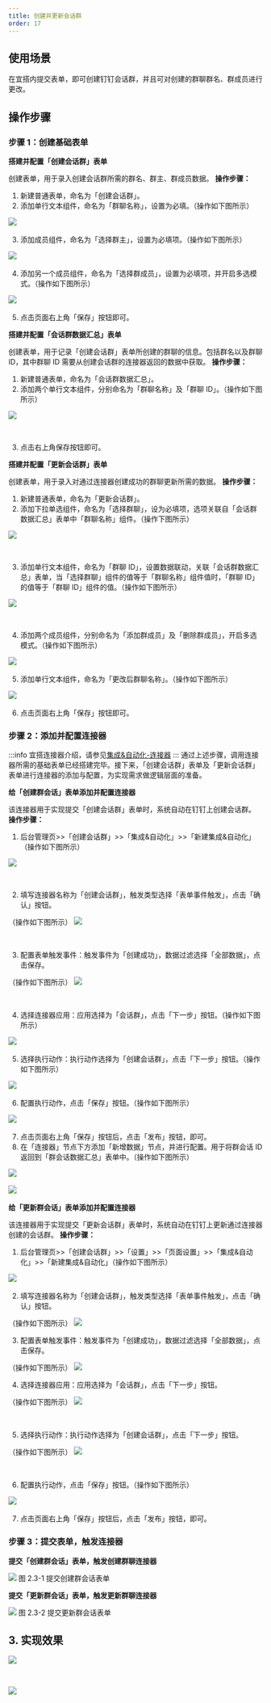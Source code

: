 ```yaml
---
title: 创建并更新会话群
order: 17
---
```


## 使用场景

在宜搭内提交表单，即可创建钉钉会话群，并且可对创建的群聊群名、群成员进行更改。

## 操作步骤

### 步骤 1：创建基础表单

**搭建并配置「创建会话群」表单**

创建表单，用于录入创建会话群所需的群名、群主、群成员数据。
**操作步骤：**

1. 新建普通表单，命名为「创建会话群」。
1. 添加单行文本组件，命名为「群聊名称」，设置为必填。（操作如下图所示）

![](https://img.alicdn.com/imgextra/i4/O1CN01VIIbwk21ohsK8SiPR_!!6000000007032-2-tps-1920-951.png_.webp)
​

3. 添加成员组件，命名为「选择群主」，设置为必填项。（操作如下图所示）

![](https://img.alicdn.com/imgextra/i3/O1CN015EGqfC1a0KgsIQTpa_!!6000000003267-2-tps-1920-948.png_.webp)
​

4. 添加另一个成员组件，命名为「选择群成员」，设置为必填项，并开启多选模式。（操作如下图所示）

![](https://img.alicdn.com/imgextra/i4/O1CN01ZBCsvJ1X0NtDWYrXA_!!6000000002861-2-tps-1920-951.png_.webp)
​

5. 点击页面右上角「保存」按钮即可。

**搭建并配置「会话群数据汇总」表单**

创建表单，用于记录「创建会话群」表单所创建的群聊的信息。包括群名以及群聊 ID，其中群聊 ID 需要从创建会话群的连接器返回的数据中获取。
**操作步骤：**

1. 新建普通表单，命名为「会话群数据汇总」。
1. 添加两个单行文本组件，分别命名为「群聊名称」及「群聊 ID」。（操作如下图所示）

![](https://img.alicdn.com/imgextra/i3/O1CN01z1FSt61EyP5msHrV6_!!6000000000420-2-tps-1920-951.png_.webp)

​

3. 点击右上角保存按钮即可。

**搭建并配置「更新会话群」表单**

创建表单，用于录入对通过连接器创建成功的群聊更新所需的数据。
**操作步骤：**

1. 新建普通表单，命名为「更新会话群」。
1. 添加下拉单选组件，命名为「选择群聊」，设为必填项，选项关联自「会话群数据汇总」表单中「群聊名称」组件。（操作下图所示）

![](https://img.alicdn.com/imgextra/i1/O1CN01lgoU1p1mJMXHJjFCn_!!6000000004933-2-tps-1920-950.png_.webp)

​

3. 添加单行文本组件，命名为「群聊 ID」，设置数据联动，关联「会话群数据汇总」表单，当「选择群聊」组件的值等于「群聊名称」组件值时，「群聊 ID」的值等于「群聊 ID」组件的值。（操作如下图所示）

![](https://img.alicdn.com/imgextra/i1/O1CN01o5dGRp1ZjqQfdqlfX_!!6000000003231-2-tps-1920-950.png_.webp)

​

4. 添加两个成员组件，分别命名为「添加群成员」及「删除群成员」，开启多选模式。（操作如下图所示）

![](https://img.alicdn.com/imgextra/i1/O1CN01XD8XAF1DWdSeoOdWl_!!6000000000224-2-tps-1920-951.png_.webp)
​

5. 添加单行文本组件，命名为「更改后群聊名称」。（操作如下图所示）

![](https://img.alicdn.com/imgextra/i1/O1CN01P9nkSX1TKIeAngUT9_!!6000000002363-2-tps-1920-950.png_.webp)
​

6. 点击页面右上角「保存」按钮即可。

### 步骤 2：添加并配置连接器

:::info
宜搭连接器介绍，请参见[集成&自动化-连接器](/docs/guide/concept/connector)
:::
通过上述步骤，调用连接器所需的基础表单已经搭建完毕。接下来，「创建会话群」表单及「更新会话群」表单进行连接器的添加与配置，为实现需求做逻辑层面的准备。

**给「创建群会话」表单添加并配置连接器**

该连接器用于实现提交「创建会话群」表单时，系统自动在钉钉上创建会话群。
**操作步骤：**

1. 后台管理页>>「创建会话群」>>「集成&自动化」>>「新建集成&自动化」（操作如下图所示）

![](https://img.alicdn.com/imgextra/i3/O1CN01gHETOo1zxI4UIJl3R_!!6000000006780-2-tps-1920-951.png_.webp)

​

2. 填写连接器名称为「创建会话群」，触发类型选择「表单事件触发」，点击「确认」按钮。

（操作如下图所示）
![](https://img.alicdn.com/imgextra/i3/O1CN01xqxalz1THYGtJPkKG_!!6000000002357-2-tps-1920-948.png_.webp)

​

3. 配置表单触发事件：触发事件为「创建成功」，数据过滤选择「全部数据」，点击保存。

（操作如下图所示）
![](https://img.alicdn.com/imgextra/i2/O1CN01SD72Qr21FRNjrGBNv_!!6000000006955-2-tps-1920-955.png_.webp)

​

4. 选择连接器应用：应用选择为「会话群」，点击「下一步」按钮。（操作如下图所示）

![](https://img.alicdn.com/imgextra/i2/O1CN01n5QGyb1EkCoOnLQ63_!!6000000000389-2-tps-1920-955.png_.webp)
​

5. 选择执行动作：执行动作选择为「创建会话群」，点击「下一步」按钮。（操作如下图所示）

![](https://img.alicdn.com/imgextra/i2/O1CN01EEW12W1iCiKDe6Mt9_!!6000000004377-2-tps-1920-955.png_.webp)
​

6. 配置执行动作，点击「保存」按钮。（操作如下图所示）

![](https://img.alicdn.com/imgextra/i1/O1CN01uLOnP71Sjexlyk3wu_!!6000000002283-2-tps-1920-955.png_.webp)
​

7. 点击页面右上角「保存」按钮后，点击「发布」按钮，即可。
8. 在「连接器」节点下方添加「新增数据」节点，并进行配置。用于将群会话 ID 返回到「群会话数据汇总」表单中。（操作如下图所示）

![](https://img.alicdn.com/imgextra/i3/O1CN01jWR7eY1j4IfDcm6Qk_!!6000000004494-2-tps-1920-955.png_.webp)
​

![](https://img.alicdn.com/imgextra/i2/O1CN01opSvzB1j2vTQpF4MH_!!6000000004491-2-tps-1920-955.png_.webp)
​

**给「更新群会话」表单添加并配置连接器**

该连接器用于实现提交「更新会话群」表单时，系统自动在钉钉上更新通过连接器创建的会话群。
**操作步骤：**

1. 后台管理页>>「创建会话群」>>「设置」>>「页面设置」>>「集成&自动化」>>「新建集成&自动化」（操作如下图所示）

![](https://img.alicdn.com/imgextra/i1/O1CN01KqNsQu29LPSy3HW5P_!!6000000008051-2-tps-1920-950.png_.webp)
​

2. 填写连接器名称为「创建会话群」，触发类型选择「表单事件触发」，点击「确认」按钮。

（操作如下图所示）
![](https://img.alicdn.com/imgextra/i2/O1CN01DRswhf1wlQy83q8eu_!!6000000006348-2-tps-1920-955.png_.webp)
​

3. 配置表单触发事件：触发事件为「创建成功」，数据过滤选择「全部数据」，点击保存。

（操作如下图所示）
![](https://img.alicdn.com/imgextra/i2/O1CN0197SMCL1Wut8TvJkKE_!!6000000002849-2-tps-1920-955.png_.webp)
​

4. 选择连接器应用：应用选择为「会话群」，点击「下一步」按钮。

（操作如下图所示）
![](https://img.alicdn.com/imgextra/i3/O1CN01oSXywM1xc6Vuonx3e_!!6000000006463-2-tps-1920-955.png_.webp)

​

5. 选择执行动作：执行动作选择为「创建会话群」，点击「下一步」按钮。

（操作如下图所示）
![](https://img.alicdn.com/imgextra/i4/O1CN01pZ2Gve1lkYR6ecQJB_!!6000000004857-2-tps-1920-955.png_.webp)

​

6. 配置执行动作，点击「保存」按钮。（操作如下图所示）

![](https://img.alicdn.com/imgextra/i1/O1CN01ChhrY91PTDtwY8cEX_!!6000000001841-2-tps-1920-955.png_.webp)
​

7. 点击页面右上角「保存」按钮后，点击「发布」按钮，即可。

### 步骤 3：提交表单，触发连接器

**提交「创建群会话」表单，触发创建群聊连接器**

![](https://img.alicdn.com/imgextra/i4/O1CN01XOqEie1n9ZgiOOjaT_!!6000000005047-2-tps-1920-955.png_.webp)
图 2.3-1 提交创建群会话表单
​

**提交「更新群会话」表单，触发更新群聊连接器**

![](https://img.alicdn.com/imgextra/i1/O1CN01AOovBH1DDOpLAYnnh_!!6000000000182-2-tps-1920-955.png_.webp)
图 2.3-2 提交更新群会话表单

## 3. 实现效果

![](https://img.alicdn.com/imgextra/i2/O1CN01a1PMyS1ik9EpFDMJg_!!6000000004450-2-tps-1839-993.png_.webp)

​

![](https://img.alicdn.com/imgextra/i4/O1CN01wE7Xgf1yJc8tOhMjK_!!6000000006558-2-tps-1839-993.png_.webp)
